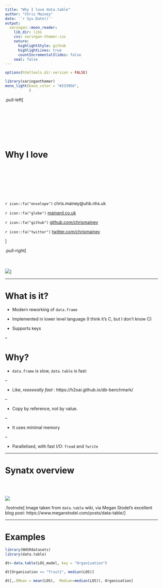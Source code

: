 ```yaml
---
title: "Why I love data.table"
author: "Chris Mainey"
date: '`r Sys.Date()`'
output:
  xaringan::moon_reader:
    lib_dir: libs
    css: xaringan-themer.css
    nature:
      highlightStyle: github
      highlightLines: true
      countIncrementalSlides: false
    seal: false
---
```


```r
options(htmltools.dir.version = FALSE)
```

```r
library(xaringanthemer)
mono_light(base_color = "#23395b",
           )


```

.pull-left[

<br><br><br>
<br><br><br>

# Why I love

<br><br><br>
<br><br><br>

`r icon::fa("envelope")` chris.mainey@uhb.nhs.uk

`r icon::fa("globe")` [mainard.co.uk](https://www.mainard.co.uk)

`r icon::fa("github")` [github.com/chrismainey](https://github.com/chrismainey)

`r icon::fa("twitter")` [twitter.com/chrismainey](https://twitter.com/chrismainey)

]

.pull-right[
<br><br><br>
<br>
![](https://raw.githubusercontent.com/Rdatatable/data.table/master/.graphics/logo.png)]




---

# What is it?

+ Modern reworking of `data.frame`

+ Implemented in lower level language (I think it's C, but I don't know C)

+ Supports keys

--

# Why?

+ `data.frame` is slow, `data.table` is fast:

--

 + Like,  _reeeeeally fast_ : https://h2oai.github.io/db-benchmark/

--

+ Copy by reference, not by value.

--

+ It uses minimal memory

--

+ Parallelised, with fast I/O: `fread` and `fwrite`


---

# Synatx overview

<br><br>

![](https://www.meganstodel.com/posts/2019-05-30-three-reasons-why-i-use-data-table_files/datatable.png)

.footnote[
Image taken from `data.table` wiki, via Megan Stodel's excellent blog post: https://www.meganstodel.com/posts/data-table/
]

---

# Examples


```r
library(NHSRdatasets)
library(data.table)

dt<-data.table(LOS_model, key = "Organisation")

dt[Organisation == "Trust1", median(LOS)]

dt[,.(Mean = mean(LOS),  Median=median(LOS)), Organisation]

```


